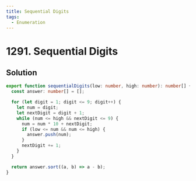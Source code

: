 ```yaml
---
title: Sequential Digits
tags:
  - Enumeration
---
```


# 1291. Sequential Digits

<Badges>
  <LevelBadge level="medium" />
  <TopicBadge name="Enumeration" slug="enumeration" />
</Badges>

## Solution

```typescript filename="solution.ts" copy
export function sequentialDigits(low: number, high: number): number[] {
  const answer: number[] = [];

  for (let digit = 1; digit <= 9; digit++) {
    let num = digit;
    let nextDigit = digit + 1;
    while (num <= high && nextDigit <= 9) {
      num = num * 10 + nextDigit;
      if (low <= num && num <= high) {
        answer.push(num);
      }
      nextDigit += 1;
    }
  }

  return answer.sort((a, b) => a - b);
}
```

<ProblemLink
  codingSite="leetcode"
  href="https://leetcode.com/problems/sequential-digits"
  title="Sequential Digits"
/>
